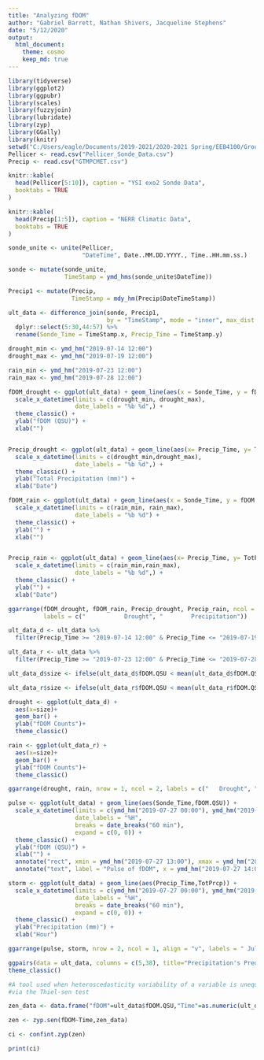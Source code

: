 ```yaml
---
title: "Analyzing fDOM"
author: "Gabriel Barrett, Nathan Shivers, Jacqueline Stephens"
date: "5/12/2020"
output:
  html_document:
    theme: cosmo
    keep_md: true
---
```


```r
library(tidyverse)
library(ggplot2)
library(ggpubr)
library(scales)
library(fuzzyjoin)
library(lubridate)
library(zyp)
library(GGally)
library(knitr)
setwd("C:/Users/eagle/Documents/2019-2021/2020-2021 Spring/EEB4100/Group_Project/")
Pellicer <- read.csv("Pellicer_Sonde_Data.csv") 
Precip <- read.csv("GTMPCMET.csv")
```


```r
knitr::kable(
  head(Pellicer[5:10]), caption = "YSI exo2 Sonde Data",
  booktabs = TRUE
)

knitr::kable(
  head(Precip[1:5]), caption = "NERR Climatic Data",
  booktabs = TRUE
)
```

```r
sonde_unite <- unite(Pellicer,
                     "DateTime", Date..MM.DD.YYYY., Time..HH.mm.ss.)

sonde <- mutate(sonde_unite, 
                TimeStamp = ymd_hms(sonde_unite$DateTime))

Precip1 <- mutate(Precip, 
                  TimeStamp = mdy_hm(Precip$DateTimeStamp))

ult_data <- difference_join(sonde, Precip1, 
                            by = "TimeStamp", mode = "inner", max_dist = 180) %>%
  dplyr::select(5:30,44:57) %>%
  rename(Sonde_Time = TimeStamp.x, Precip_Time = TimeStamp.y)
```


```r
drought_min <- ymd_hm("2019-07-14 12:00")
drought_max <- ymd_hm("2019-07-19 12:00")
```

```r
rain_min <- ymd_hm("2019-07-23 12:00")
rain_max <- ymd_hm("2019-07-28 12:00")
```

```r
fDOM_drought <- ggplot(ult_data) + geom_line(aes(x = Sonde_Time, y = fDOM.QSU)) + 
  scale_x_datetime(limits = c(drought_min, drought_max),
                   date_labels = "%b %d",) + 
  theme_classic() +
  ylab("fDOM (QSU)") +
  xlab("")


Precip_drought <- ggplot(ult_data) + geom_line(aes(x= Precip_Time, y= TotPrcp)) + 
  scale_x_datetime(limits = c(drought_min,drought_max),
                   date_labels = "%b %d",) + 
  theme_classic() +
  ylab("Total Precipitation (mm)") +
  xlab("Date")
```

```r
fDOM_rain <- ggplot(ult_data) + geom_line(aes(x = Sonde_Time, y = fDOM.QSU)) + 
  scale_x_datetime(limits = c(rain_min, rain_max),
                   date_labels = "%b %d") + 
  theme_classic() +
  ylab("") +
  xlab("") 


Precip_rain <- ggplot(ult_data) + geom_line(aes(x= Precip_Time, y= TotPrcp)) + 
  scale_x_datetime(limits = c(rain_min,rain_max),
                   date_labels = "%b %d",) + 
  theme_classic() +
  ylab("") +
  xlab("Date")
```

```r
ggarrange(fDOM_drought, fDOM_rain, Precip_drought, Precip_rain, ncol = 2, nrow = 2, align = "v", 
          labels = c("           Drought", "        Precipitation"))
```

```r
ult_data_d <- ult_data %>%
  filter(Precip_Time >= "2019-07-14 12:00" & Precip_Time <= "2019-07-19 12:00")

ult_data_r <- ult_data %>%
  filter(Precip_Time >= "2019-07-23 12:00" & Precip_Time <= "2019-07-28 12:00")
```

```r
ult_data_d$size <- ifelse(ult_data_d$fDOM.QSU < mean(ult_data_d$fDOM.QSU), "Small", "Big") 

ult_data_r$size <- ifelse(ult_data_r$fDOM.QSU < mean(ult_data_r$fDOM.QSU), "Small", "Big")

drought <- ggplot(ult_data_d) + 
  aes(x=size)+
  geom_bar() +
  ylab("fDOM Counts")+
  theme_classic()

rain <- ggplot(ult_data_r) + 
  aes(x=size)+
  geom_bar() + 
  ylab("fDOM Counts")+
  theme_classic() 

ggarrange(drought, rain, nrow = 1, ncol = 2, labels = c("   Drought", "     Rain"))
```

```r
pulse <- ggplot(ult_data) + geom_line(aes(Sonde_Time,fDOM.QSU)) + 
  scale_x_datetime(limits = c(ymd_hm("2019-07-27 00:00"), ymd_hm("2019-07-28 00:00")),
                   date_labels = "%H",
                   breaks = date_breaks("60 min"),
                   expand = c(0, 0)) + 
  theme_classic() +
  ylab("fDOM (QSU)") + 
  xlab("") + 
  annotate("rect", xmin = ymd_hm("2019-07-27 13:00"), xmax = ymd_hm("2019-07-27 14:45"), ymin = 55, ymax = 115, alpha = .2) +
  annotate("text", label = "Pulse of fDOM", x = ymd_hm("2019-07-27 14:00"), y = 130)

storm <- ggplot(ult_data) + geom_line(aes(Precip_Time,TotPrcp)) + 
  scale_x_datetime(limits = c(ymd_hm("2019-07-27 00:00"), ymd_hm("2019-07-28 00:00")),
                   date_labels = "%H",
                   breaks = date_breaks("60 min"),
                   expand = c(0, 0)) + 
  theme_classic() +
  ylab("Precipitation (mm)") + 
  xlab("Hour")
```

```r
ggarrange(pulse, storm, nrow = 2, ncol = 1, align = "v", labels = " July 27th Storm Event")
```


```r
ggpairs(data = ult_data, columns = c(5,38), title="Precipitation's Predictive Potential for fDOM") +
theme_classic()
```

```r
#A tool used when heteroscedasticity variability of a variable is unequal across a range of values 
#via the Thiel-sen test

zen_data <- data.frame("fDOM"=ult_data$fDOM.QSU,"Time"=as.numeric(ult_data$Sonde_Time, units="minutes"))

zen <- zyp.sen(fDOM~Time,zen_data)

ci <- confint.zyp(zen)

print(ci)
````

